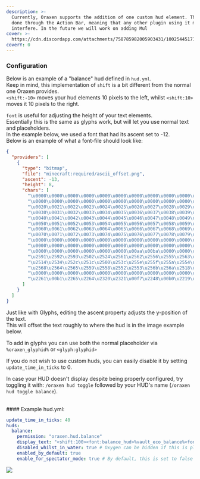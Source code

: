 ```yaml
---
description: >-
  Currently, Oraxen supports the addition of one custom hud element. This is
  done through the Action Bar, meaning that any other plugin using it might
  interfere. In the future we will work on adding Mul
cover: >-
  https://cdn.discordapp.com/attachments/758785982005903431/1002544517158801418/unknown.png
coverY: 0
---
```


### Configuration

Below is an example of a "balance" hud defined in `hud.yml`.\
Keep in mind, this implementation of `shift` is a bit different from the normal one Oraxen provides.\
`<shift:-10>` moves your hud elements 10 pixels to the left, whilst `<shift:10>` moves it 10 pixels to the right.

`font` is useful for adjusting the height of your text elements.\
Essentially this is the same as glyphs work, but will let you use normal text and placeholders.\
In the example below, we used a font that had its ascent set to -12.\
Below is an example of what a font-file should look like:

```json
{
  "providers": [
    {
      "type": "bitmap",
      "file": "minecraft:required/ascii_offset.png",
      "ascent": -13,
      "height": 8,
      "chars": [
        "\u0000\u0000\u0000\u0000\u0000\u0000\u0000\u0000\u0000\u0000\u0000\u0000\u0000\u0000\u0000\u0000",
        "\u0000\u0000\u0000\u0000\u0000\u0000\u0000\u0000\u0000\u0000\u0000\u0000\u0000\u0000\u0000\u0000",
        "\u0020\u0021\u0022\u0023\u0024\u0025\u0026\u0027\u0028\u0029\u002a\u002b\u002c\u002d\u002e\u002f",
        "\u0030\u0031\u0032\u0033\u0034\u0035\u0036\u0037\u0038\u0039\u003a\u003b\u003c\u003d\u003e\u003f",
        "\u0040\u0041\u0042\u0043\u0044\u0045\u0046\u0047\u0048\u0049\u004a\u004b\u004c\u004d\u004e\u004f",
        "\u0050\u0051\u0052\u0053\u0054\u0055\u0056\u0057\u0058\u0059\u005a\u005b\u005c\u005d\u005e\u005f",
        "\u0060\u0061\u0062\u0063\u0064\u0065\u0066\u0067\u0068\u0069\u006a\u006b\u006c\u006d\u006e\u006f",
        "\u0070\u0071\u0072\u0073\u0074\u0075\u0076\u0077\u0078\u0079\u007a\u007b\u007c\u007d\u007e\u0000",
        "\u0000\u0000\u0000\u0000\u0000\u0000\u0000\u0000\u0000\u0000\u0000\u0000\u0000\u0000\u0000\u0000",
        "\u0000\u0000\u0000\u0000\u0000\u0000\u0000\u0000\u0000\u0000\u0000\u0000\u00a3\u0000\u0000\u0192",
        "\u0000\u0000\u0000\u0000\u0000\u0000\u00aa\u00ba\u0000\u0000\u00ac\u0000\u0000\u0000\u00ab\u00bb",
        "\u2591\u2592\u2593\u2502\u2524\u2561\u2562\u2556\u2555\u2563\u2551\u2557\u255d\u255c\u255b\u2510",
        "\u2514\u2534\u252c\u251c\u2500\u253c\u255e\u255f\u255a\u2554\u2569\u2566\u2560\u2550\u256c\u2567",
        "\u2568\u2564\u2565\u2559\u2558\u2552\u2553\u256b\u256a\u2518\u250c\u2588\u2584\u258c\u2590\u2580",
        "\u0000\u0000\u0000\u0000\u0000\u0000\u0000\u0000\u0000\u0000\u0000\u0000\u0000\u2205\u2208\u0000",
        "\u2261\u00b1\u2265\u2264\u2320\u2321\u00f7\u2248\u00b0\u2219\u0000\u221a\u207f\u00b2\u25a0\u0000"
      ]
    }
  ]
}
```

Just like with Glyphs, editing the ascent property adjusts the y-position of the text.\
This will offset the text roughly to where the hud is in the image example below.

To add in glyphs you can use both the normal placeholder via `%oraxen_glyphid%` or `<glyph:glyphid>`

If you do not wish to use custom huds, you can easily disable it by setting `update_time_in_ticks` to 0.

In case your HUD doesn't display despite being properly configured, try toggling it with: `/oraxen hud toggle` followed by your HUD's name (`/oraxen hud toggle balance`).

\
\#### Example hud.yml:

```yaml
update_time_in_ticks: 40
huds:
  balance:
    permission: "oraxen.hud.balance"
    display_text: "<shift:100><font:balance_hud>%vault_eco_balance%<font:default><glyph:coin>"
    disabled_whilst_in_water: true # Oxygen can be hidden if this is placed right above food
    enabled_by_default: true
    enable_for_spectator_mode: true # By default, this is set to false
```

![](https://cdn.discordapp.com/attachments/758785982005903431/1002544517158801418/unknown.png)
